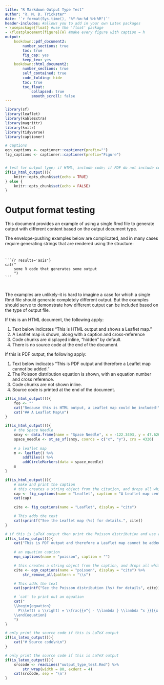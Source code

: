 ```yaml
---
title: "R Markdown Output Type Test"
author: "R. M. D. Trickster"
date: '`r format(Sys.time(), "%Y-%m-%d %H:%M")`'
header-includes: #allows you to add in your own Latex packages
- \usepackage{float} #use the 'float' package
- \floatplacement{figure}{H} #make every figure with caption = h
output:
    bookdown::pdf_document2:
        number_sections: true
        toc: true
        fig_cap: yes
        keep_tex: yes
    bookdown::html_document2:
        number_sections: true
        self_contained: true
        code_folding: hide
        toc: true
        toc_float:
            collapsed: true
            smooth_scroll: false
---
```


```r
library(sf)
library(leaflet)
library(kableExtra)
library(magrittr)
library(knitr)
library(tidyverse)
library(captioner)

# captions
eqn_captions <- captioner::captioner(prefix="")
fig_captions <- captioner::captioner(prefix="Figure")


# test for output type; if HTML, include code; if PDF do not include code
if(is_html_output()){
    knitr::opts_chunk$set(echo = TRUE)
} else {
    knitr::opts_chunk$set(echo = FALSE)
}
```

# Output format testing
This document provides an example of using a single Rmd file to generate output with different content based on the output document type.

The envelope-pushing examples below are complicated, and in many cases require generating strings that are rendered using the structure:

<code><pre>```{r results='asis'}
cat("
    some R code that generates some output
    ")
```</pre></code>

The examples are unlikely--it is hard to imagine a case for which a single Rmd file should generate completely different output. But the examples should serve to demonstrate how different output can be included based on the type of output file.

If this is an HTML document, the following apply:

1. Text below indicates "This is HTML output and shows a Leaflet map."
1. A Leaflet map is shown, along with a caption and cross-reference
1. Code chunks are displayed inline, "hidden" by default.
1. There is no source code at the end of the document.

If this is PDF output, the following apply:

1. Text below indicates "This is PDF output and therefore a Leaflet map cannot be added." 
1. The Poisson distribution equation is shown, with an equation number and cross reference.
1. Code chunks are not shown inline.
1. Source code is printed at the end of the document.

```r
if(is_html_output()){
    foo <- ""
    cat("Because this is HTML output, a Leaflet map could be included!\n\n")
    cat("## A Leaflet Map\n")
}
```

```r
if(is_html_output()){
    # the Space Needle
    snxy <- data.frame(name = "Space Needle", x = -122.3493, y = 47.6205)
    space_needle <- st_as_sf(snxy, coords = c("x", "y"), crs = 4326)
    
    # a leaflet map
    m <- leaflet() %>% 
        addTiles() %>% 
        addCircleMarkers(data = space_needle)
    m
}
```

```r
if(is_html_output()){
    # make and print the caption
    # this creates a string object from the citation, and drops all white space
    cap <- fig_captions(name = "Leaflet", caption = "A Leaflet map centered at the Space Needle\n\n")
    cat(cap)
    
    cite <- fig_captions(name = "Leaflet", display = "cite")

    # This adds the text 
    cat(sprintf("See the Leaflet map (%s) for details.", cite))
}
```


```r
# if this is LaTeX output then print the Poisson distribution and use an equation number and cross-reference
if(is_latex_output()){
    cat("This is PDF output and therefore a Leaflet map cannot be added.\n\n")
    
    # an equation caption
    eqn_captions(name = "poisson", caption = "")

    # this creates a string object from the caption, and drops all white space
    cite <- eqn_captions(name = "poisson", display = "cite") %>% 
        str_remove_all(pattern = "\\s")

    # This adds the text 
    cat(sprintf("See the Poisson distribution (%s) for details", cite))

    # `cat' to print out an equation
    cat("
    \\begin{equation}
      P\\left( x \\right) = \\frac{{e^{ - \\lambda } \\lambda ^x }}{{x!}}\
    \\end{equation}    
    ")
}
```

```r
# only print the source code if this is LaTeX output
if(is_latex_output()){
    cat("# Source code\n\n")
}
```

```r
# only print the source code if this is LaTeX output
if(is_latex_output()){
    srccode <- readLines("output_type_test.Rmd") %>% 
        str_wrap(width = 80, exdent = 4)
    cat(srccode, sep = '\n')
}
```

